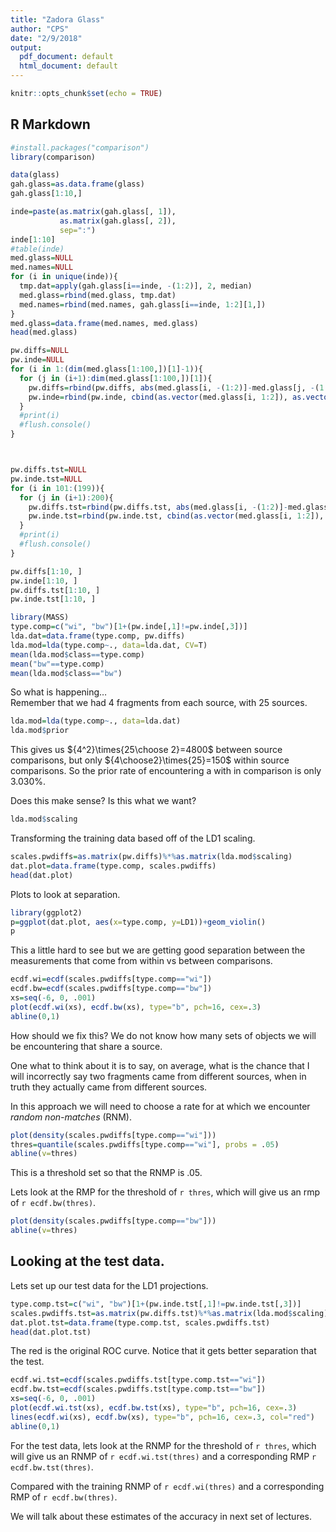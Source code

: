 ```yaml
---
title: "Zadora Glass"
author: "CPS"
date: "2/9/2018"
output:
  pdf_document: default
  html_document: default
---
```


```r
knitr::opts_chunk$set(echo = TRUE)
```

## R Markdown

```r
#install.packages("comparison")
library(comparison)

```

```r
data(glass)
gah.glass=as.data.frame(glass)
gah.glass[1:10,]
```

```r
inde=paste(as.matrix(gah.glass[, 1]),
           as.matrix(gah.glass[, 2]), 
           sep=":")
inde[1:10]
#table(inde)
med.glass=NULL
med.names=NULL
for (i in unique(inde)){
  tmp.dat=apply(gah.glass[i==inde, -(1:2)], 2, median)
  med.glass=rbind(med.glass, tmp.dat)
  med.names=rbind(med.names, gah.glass[i==inde, 1:2][1,])
}
med.glass=data.frame(med.names, med.glass)
head(med.glass)
```

```r

pw.diffs=NULL
pw.inde=NULL
for (i in 1:(dim(med.glass[1:100,])[1]-1)){
  for (j in (i+1):dim(med.glass[1:100,])[1]){
    pw.diffs=rbind(pw.diffs, abs(med.glass[i, -(1:2)]-med.glass[j, -(1:2)]))
    pw.inde=rbind(pw.inde, cbind(as.vector(med.glass[i, 1:2]), as.vector(med.glass[j, 1:2])))
  }
  #print(i)
  #flush.console()
}



pw.diffs.tst=NULL
pw.inde.tst=NULL
for (i in 101:(199)){
  for (j in (i+1):200){
    pw.diffs.tst=rbind(pw.diffs.tst, abs(med.glass[i, -(1:2)]-med.glass[j, -(1:2)]))
    pw.inde.tst=rbind(pw.inde.tst, cbind(as.vector(med.glass[i, 1:2]), as.vector(med.glass[j, 1:2])))
  }
  #print(i)
  #flush.console()
}


```


```r
pw.diffs[1:10, ]
pw.inde[1:10, ]
pw.diffs.tst[1:10, ]
pw.inde.tst[1:10, ]
```


```r
library(MASS)
type.comp=c("wi", "bw")[1+(pw.inde[,1]!=pw.inde[,3])]
lda.dat=data.frame(type.comp, pw.diffs)
lda.mod=lda(type.comp~., data=lda.dat, CV=T)
mean(lda.mod$class==type.comp)
mean("bw"==type.comp)
mean(lda.mod$class=="bw")
```
So what is happening...  
Remember that we had 4 fragments from each source, with 25 sources.

```r
lda.mod=lda(type.comp~., data=lda.dat)
lda.mod$prior
```


This gives us ${4^2}\times{25\choose 2}=4800$ between source comparisons, but only ${4\choose2}\times{25}=150$ within source comparisons. So the prior rate of encountering a with in comparison is only $3.030\%$.


Does this make sense? Is this what we want?



```r
lda.mod$scaling
```

Transforming the training data based off of the LD1 scaling.

```r
scales.pwdiffs=as.matrix(pw.diffs)%*%as.matrix(lda.mod$scaling)
dat.plot=data.frame(type.comp, scales.pwdiffs)
head(dat.plot)
```


Plots to look at separation. 
```r
library(ggplot2)
p=ggplot(dat.plot, aes(x=type.comp, y=LD1))+geom_violin()
p
```

This a little hard to see but we are getting good separation between the measurements that come from within  vs between comparisons.

```r
ecdf.wi=ecdf(scales.pwdiffs[type.comp=="wi"])
ecdf.bw=ecdf(scales.pwdiffs[type.comp=="bw"])
xs=seq(-6, 0, .001)
plot(ecdf.wi(xs), ecdf.bw(xs), type="b", pch=16, cex=.3)
abline(0,1)
```


How should we fix this?  We do not know how many sets of objects we will be encountering that share a source.  

One what to think about it is to say, on average, what is the chance that I will incorrectly say two fragments came from different sources, when in truth they actually came from different sources. 

In this approach we will need to choose a rate for at which we encounter *random non-matches* (RNM).



```r
plot(density(scales.pwdiffs[type.comp=="wi"]))
thres=quantile(scales.pwdiffs[type.comp=="wi"], probs = .05)
abline(v=thres)
```


This is a threshold set so that the RNMP is .05.

Lets look at the RMP for the threshold of `r thres`, which will give us an rmp of  `r ecdf.bw(thres)`.

```r
plot(density(scales.pwdiffs[type.comp=="bw"]))
abline(v=thres)
```


## Looking at the test data.
Lets set up our test data for the LD1 projections.



```r
type.comp.tst=c("wi", "bw")[1+(pw.inde.tst[,1]!=pw.inde.tst[,3])]
scales.pwdiffs.tst=as.matrix(pw.diffs.tst)%*%as.matrix(lda.mod$scaling)
dat.plot.tst=data.frame(type.comp.tst, scales.pwdiffs.tst)
head(dat.plot.tst)
```

The red is the original ROC curve.  Notice that it gets better separation that the test.

```r
ecdf.wi.tst=ecdf(scales.pwdiffs.tst[type.comp.tst=="wi"])
ecdf.bw.tst=ecdf(scales.pwdiffs.tst[type.comp.tst=="bw"])
xs=seq(-6, 0, .001)
plot(ecdf.wi.tst(xs), ecdf.bw.tst(xs), type="b", pch=16, cex=.3)
lines(ecdf.wi(xs), ecdf.bw(xs), type="b", pch=16, cex=.3, col="red")
abline(0,1)
```




For the test data, lets look at the RNMP for the threshold of `r thres`, which will give us an RNMP of  `r ecdf.wi.tst(thres)` and a corresponding RMP 
`r ecdf.bw.tst(thres)`.

Compared with the training RNMP of `r ecdf.wi(thres)` and a corresponding RMP of `r ecdf.bw(thres)`.

We will talk about these estimates of the accuracy in next set of lectures.




